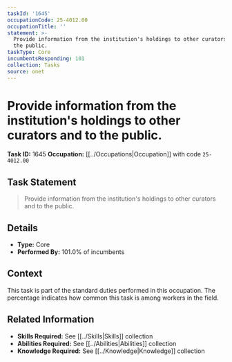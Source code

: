 ```yaml
---
taskId: '1645'
occupationCode: 25-4012.00
occupationTitle: ''
statement: >-
  Provide information from the institution's holdings to other curators and to
  the public.
taskType: Core
incumbentsResponding: 101
collection: Tasks
source: onet
---
```

# Provide information from the institution's holdings to other curators and to the public.

**Task ID:** 1645
**Occupation:** [[../Occupations|Occupation]] with code `25-4012.00`

## Task Statement

> Provide information from the institution's holdings to other curators and to the public.

## Details

- **Type:** Core
- **Performed By:** 101.0% of incumbents

## Context

This task is part of the standard duties performed in this occupation. The percentage indicates how common this task is among workers in the field.

## Related Information

- **Skills Required:** See [[../Skills|Skills]] collection
- **Abilities Required:** See [[../Abilities|Abilities]] collection
- **Knowledge Required:** See [[../Knowledge|Knowledge]] collection
